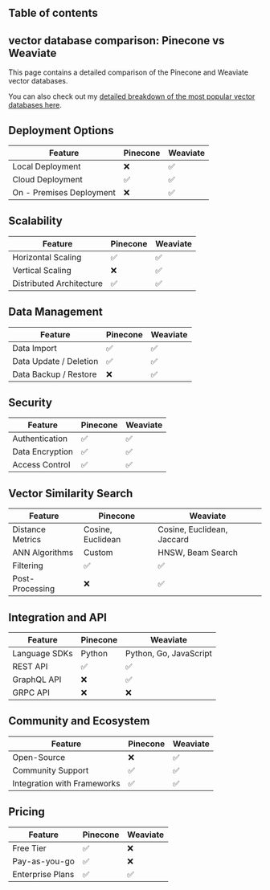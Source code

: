 

## Table of contents

## vector database comparison: Pinecone vs Weaviate

This page contains a detailed comparison of the Pinecone and Weaviate vector databases.

You can also check out my [detailed breakdown of the most popular vector databases here](/blog/vector-databases-compared). 

## Deployment Options
  | Feature | Pinecone | Weaviate |
| ---------| -------------| -------------|
| Local Deployment | ❌ | ✅ |
| Cloud Deployment | ✅ | ✅ |
| On - Premises Deployment | ❌ | ✅ |

## Scalability
  | Feature | Pinecone | Weaviate |
| ---------| -------------| -------------|
| Horizontal Scaling | ✅ | ✅ |
| Vertical Scaling | ❌ | ✅ |
| Distributed Architecture | ✅ | ✅ |

## Data Management
  | Feature | Pinecone | Weaviate |
| ---------| -------------| -------------|
| Data Import | ✅ | ✅ |
| Data Update / Deletion | ✅ | ✅ |
| Data Backup / Restore | ❌ | ✅ |

## Security
  | Feature | Pinecone | Weaviate |
| ---------| -------------| -------------|
| Authentication | ✅ | ✅ |
| Data Encryption | ✅ | ✅ |
| Access Control | ✅ | ✅ |

## Vector Similarity Search
| Feature | Pinecone | Weaviate |
|---------|-------------|-------------|
| Distance Metrics | Cosine, Euclidean | Cosine, Euclidean, Jaccard |
| ANN Algorithms | Custom | HNSW, Beam Search |
| Filtering | ✅ | ✅ |
| Post-Processing | ❌ | ✅ |

## Integration and API
| Feature | Pinecone | Weaviate |
|---------|-------------|-------------|
| Language SDKs | Python | Python, Go, JavaScript |
| REST API | ✅ | ✅ |
| GraphQL API | ❌ | ✅ |
| GRPC API | ❌ | ❌ |

## Community and Ecosystem
| Feature | Pinecone | Weaviate |
|---------|-------------|-------------|
| Open-Source | ❌ | ✅ |
| Community Support | ✅ | ✅ |
| Integration with Frameworks | ✅ | ✅ |

## Pricing
| Feature | Pinecone | Weaviate |
|---------|-------------|-------------|
| Free Tier | ✅ | ❌ |
| Pay-as-you-go | ✅ | ❌ |
| Enterprise Plans | ✅ | ✅ |
  


